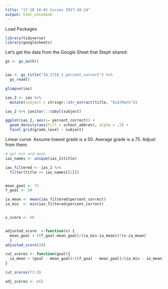 ```yaml
---
title: "17-18 IA #1 Curves 2017-10-24"
output: html_notebook
---
```


Load Packages

```r
library(tidyverse)
library(googlesheets)
```

Let's get the data from the Google Sheet that Steph shared:

```r

gs <- gs_auth()


ias <- gs_title("IA_1718_1_percent_correct") %>% 
  gs_read()

glimpse(ias)
```
```r
ias_2 <- ias %>%
  mutate(subject = stringr::str_extract(title, "ELA|Math"))

ias_2 %>% janitor:::tabyl(subject)

ggplot(ias_2, aes(x= percent_correct)) +
  geom_density(aes(fill = school_abbrev), alpha = .5) +
  facet_grid(grade_level ~ subject)
```
Linear curve.  Assume lowest grade is a 50.  Average grade is a 75.  Adjust from there.



```r
# get min and mean
ias_names <- unique(ias_2$title)

ias_filtered <- ias_2 %>%
  filter(title == ias_names[[2]])


mean_goal <- 75
f_goal <- 50

ia_mean <- mean(ias_filtered$percent_correct)
ia_min  <- min(ias_filtered$percent_correct)


x_score <- 60


adjusted_score  <-function(x) {
  mean_goal + ((f_goal-mean_goal)/(ia_min-ia_mean))*(x-ia_mean)
  }
adjusted_score(50)

cut_scores <- function(goal){
  ia_mean + (goal - mean_goal)/((f_goal - mean_goal)/(ia_min - ia_mean))
}

cut_scores(73.9)

adj_scores <- c()
```





